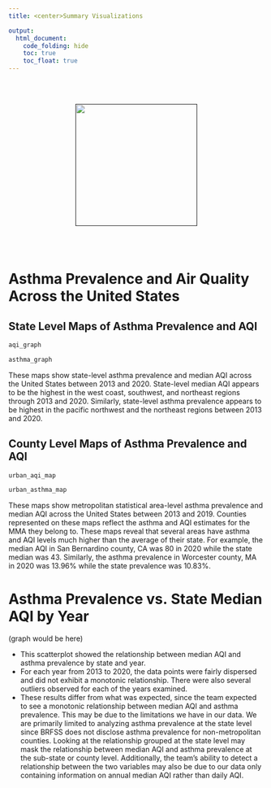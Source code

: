 ```yaml
---
title: <center>Summary Visualizations

output:   
  html_document:
    code_folding: hide
    toc: true
    toc_float: true
---
```

<br></br>

<center><a href=""><img src= "https://media.giphy.com/media/h542VAc7DgZdX62cLa/giphy.gif" width="240" />
</a></center>

<br></br>

# Asthma Prevalence and Air Quality Across the United States

## State Level Maps of Asthma Prevalence and AQI
```r

aqi_graph

asthma_graph
```
These maps show state-level asthma prevalence and median AQI across the United States between 2013 and 2020. State-level median AQI appears to be the highest in the west coast, southwest, and northeast regions  through 2013 and 2020. Similarly, state-level asthma prevalence appears to be highest in the pacific northwest and the northeast regions between 2013 and 2020.

## County Level Maps of Asthma Prevalence and AQI

```r

urban_aqi_map

urban_asthma_map
```
These maps show metropolitan statistical area-level asthma prevalence and median AQI across the United States between 2013 and 2019. Counties represented on these maps reflect the asthma and AQI estimates for the MMA they belong to. These maps reveal that several areas have asthma and AQI levels much higher than the average of their state. For example, the median AQI in San Bernardino county, CA was 80 in 2020 while the state median was 43. Similarly, the asthma prevalence in Worcester county, MA in 2020 was 13.96% while the state prevalence was 10.83%.


# Asthma Prevalence vs. State Median AQI by Year
(graph would be here)

* This scatterplot showed the relationship between median AQI and asthma prevalence by state and year. 
* For each year from 2013 to 2020, the data points were fairly dispersed and did not exhibit a monotonic relationship. There were also several outliers observed for each of the years examined. 
* These results differ from what was expected, since the team expected to see a monotonic relationship between median AQI and asthma prevalence. This may be due to the limitations we have in our data. We are primarily limited to analyzing asthma prevalence at the state level since BRFSS does not disclose asthma prevalence for non-metropolitan counties. Looking at the relationship grouped at the state level may mask the relationship between median AQI and asthma prevalence at the sub-state or county level. Additionally, the team’s ability to detect a relationship between the two variables may also be due to our data only containing information on annual median AQI rather than daily AQI. 

